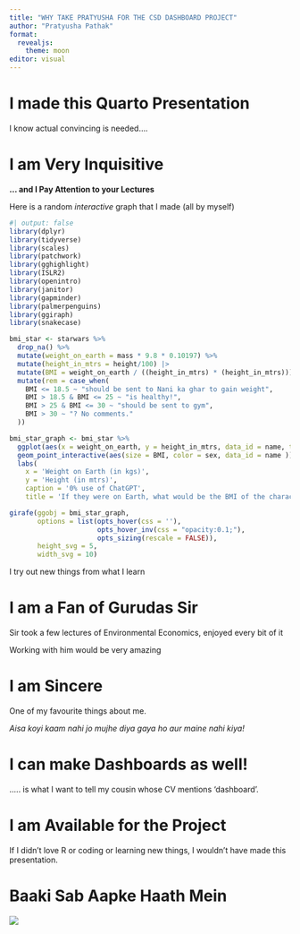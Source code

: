 ---
title: "WHY TAKE PRATYUSHA FOR THE CSD DASHBOARD PROJECT"
author: "Pratyusha Pathak"
format: 
  revealjs: 
    theme: moon
editor: visual
---

# I made this Quarto Presentation

I know actual convincing is needed....

# I am Very Inquisitive

**... and I Pay Attention to your Lectures**

Here is a random *interactive* graph that I made (all by myself)

```{r}
#| output: false
library(dplyr)
library(tidyverse)
library(scales)
library(patchwork)
library(gghighlight)
library(ISLR2)
library(openintro)
library(janitor)
library(gapminder)
library(palmerpenguins)
library(ggiraph)
library(snakecase)
```

```{r}
bmi_star <- starwars %>%
  drop_na() %>%
  mutate(weight_on_earth = mass * 9.8 * 0.10197) %>%
  mutate(height_in_mtrs = height/100) |>
  mutate(BMI = weight_on_earth / ((height_in_mtrs) * (height_in_mtrs))) %>%
  mutate(rem = case_when(
    BMI <= 18.5 ~ "should be sent to Nani ka ghar to gain weight",
    BMI > 18.5 & BMI <= 25 ~ "is healthy!",
    BMI > 25 & BMI <= 30 ~ "should be sent to gym",
    BMI > 30 ~ "? No comments."
  ))

bmi_star_graph <- bmi_star %>%
  ggplot(aes(x = weight_on_earth, y = height_in_mtrs, data_id = name, tooltip = paste(name, rem))) +
  geom_point_interactive(aes(size = BMI, color = sex, data_id = name )) +
  labs(
    x = 'Weight on Earth (in kgs)',
    y = 'Height (in mtrs)',
    caption = '0% use of ChatGPT',
    title = 'If they were on Earth, what would be the BMI of the characters of Star Wars be?')

girafe(ggobj = bmi_star_graph, 
       options = list(opts_hover(css = ''),
                      opts_hover_inv(css = "opacity:0.1;"),
                      opts_sizing(rescale = FALSE)),
       height_svg = 5,
       width_svg = 10)

```

I try out new things from what I learn

# I am a Fan of Gurudas Sir

Sir took a few lectures of Environmental Economics, enjoyed every bit of it

Working with him would be very amazing

# I am Sincere 

One of my favourite things about me.

*Aisa koyi kaam nahi jo mujhe diya gaya ho aur maine nahi kiya!*

# I can make Dashboards as well!

..... is what I want to tell my cousin whose CV mentions 'dashboard'.

# I am Available for the Project

If I didn't love R or coding or learning new things, I wouldn't have made this presentation.

# Baaki Sab Aapke Haath Mein

![](images/clipboard-1178492162.png)
